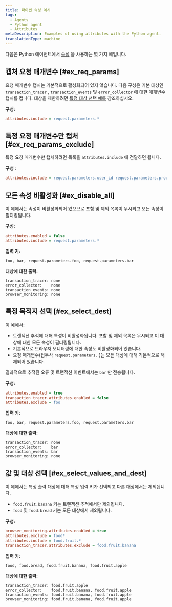 ```yaml
---
title: 파이썬 속성 예시
tags:
  - Agents
  - Python agent
  - Attributes
metaDescription: Examples of using attributes with the Python agent.
translationType: machine
---
```


다음은 Python 에이전트에서 [속성](/docs/agents/python-agent/attributes/python-agent-attributes) 을 사용하는 몇 가지 예입니다.

## 캡처 요청 매개변수 [#ex_req_params]

요청 매개변수 캡처는 기본적으로 활성화되어 있지 않습니다. 다음 구성은 기본 대상인 `transaction_tracer` , `transaction_events` 및 `error_collector` 에 대한 매개변수 캡처를 켭니다. 대상을 제한하려면 [특정 대상 선택 예를](#ex_select_dest) 참조하십시오.

**구성:**

```ini
attributes.include = request.parameters.*
```

## 특정 요청 매개변수만 캡처 [#ex_req_params_exclude]

특정 요청 매개변수만 캡처하려면 목록을 `attributes.include` 에 전달하면 됩니다.

**구성** :

```ini
attributes.include = request.parameters.user_id request.parameters.product_id
```

## 모든 속성 비활성화 [#ex_disable_all]

이 예에서는 속성이 비활성화되어 있으므로 포함 및 제외 목록이 무시되고 모든 속성이 필터링됩니다.

**구성:**

```ini
attributes.enabled = false
attributes.include = request.parameters.*
```

**입력 키:**

```
foo, bar, request.parameters.foo, request.parameters.bar
```

**대상에 대한 출력:**

```
transaction_tracer: none
error_collector:    none
transaction_events: none
browser_monitoring: none
```

## 특정 목적지 선택 [#ex_select_dest]

이 예에서:

* 트랜잭션 추적에 대해 특성이 비활성화됩니다. 포함 및 제외 목록은 무시되고 이 대상에 대한 모든 속성이 필터링됩니다.
* 기본적으로 브라우저 모니터링에 대한 속성도 비활성화되어 있습니다.
* 요청 매개변수(접두사 `request.parameters.` )는 모든 대상에 대해 기본적으로 해제되어 있습니다.

결과적으로 추적된 오류 및 트랜잭션 이벤트에서는 `bar` 만 전송됩니다.

**구성:**

```ini
attributes.enabled = true
transaction_tracer.attributes.enabled = false
attributes.exclude = foo
```

**입력 키:**

```
foo, bar, request.parameters.foo, request.parameters.bar
```

**대상에 대한 출력:**

```
transaction_tracer: none
error_collector:    bar
transaction_events: bar
browser_monitoring: none
```

## 값 및 대상 선택 [#ex_select_values_and_dest]

이 예에서는 특정 출력 대상에 대해 특정 입력 키가 선택되고 다른 대상에서는 제외됩니다.

* `food.fruit.banana` 키는 트랜잭션 추적에서만 제외됩니다.
* `food` 및 `food.bread` 키는 모든 대상에서 제외됩니다.

**구성:**

```ini
browser_monitoring.attributes.enabled = true
attributes.exclude = food*
attributes.include = food.fruit.*
transaction_tracer.attributes.exclude = food.fruit.banana
```

**입력 키:**

```
food, food.bread, food.fruit.banana, food.fruit.apple
```

**대상에 대한 출력:**

```
transaction_tracer: food.fruit.apple
error_collector:    food.fruit.banana, food.fruit.apple
transaction_events: food.fruit.banana, food.fruit.apple
browser_monitoring: food.fruit.banana, food.fruit.apple
```